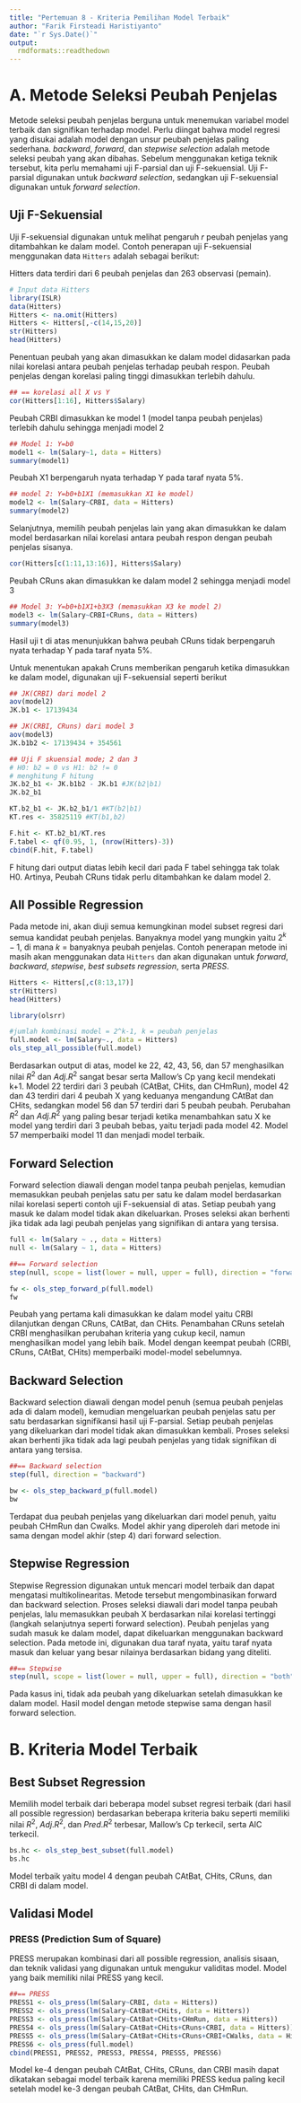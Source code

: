 ---
title: "Pertemuan 8 - Kriteria Pemilihan Model Terbaik"
author: "Farik Firsteadi Haristiyanto"
date: "`r Sys.Date()`"
output:
  rmdformats::readthedown
---

# A. Metode Seleksi Peubah Penjelas

Metode seleksi peubah penjelas berguna untuk menemukan variabel model terbaik dan signifikan terhadap model. Perlu diingat bahwa model regresi yang disukai adalah model dengan unsur peubah penjelas paling sederhana.  *backward*, *forward*, dan *stepwise selection* adalah metode seleksi peubah yang akan dibahas. Sebelum menggunakan ketiga teknik tersebut, kita perlu memahami uji F-parsial dan uji F-sekuensial. Uji F-parsial digunakan untuk *backward selection*, sedangkan uji F-sekuensial digunakan untuk *forward selection*.

## Uji F-Sekuensial

Uji F-sekuensial digunakan untuk melihat pengaruh *r* peubah penjelas yang ditambahkan ke dalam model. Contoh penerapan uji F-sekuensial menggunakan data `Hitters` adalah sebagai berikut:

Hitters data terdiri dari 6 peubah penjelas dan 263 observasi (pemain).

```{r}
# Input data Hitters
library(ISLR)
data(Hitters)
Hitters <- na.omit(Hitters)
Hitters <- Hitters[,-c(14,15,20)]
str(Hitters)
head(Hitters)
```

Penentuan peubah yang akan dimasukkan ke dalam model didasarkan pada nilai korelasi antara peubah penjelas terhadap peubah respon. Peubah penjelas dengan korelasi paling tinggi dimasukkan terlebih dahulu.

```{r}
## == korelasi all X vs Y
cor(Hitters[1:16], Hitters$Salary)
```

Peubah CRBI dimasukkan ke model 1 (model tanpa peubah penjelas) terlebih dahulu sehingga menjadi model 2

```{r}
## Model 1: Y=b0
model1 <- lm(Salary~1, data = Hitters)
summary(model1)
```

Peubah X1 berpengaruh nyata terhadap Y pada taraf nyata 5%.

```{r}
## model 2: Y=b0+b1X1 (memasukkan X1 ke model)
model2 <- lm(Salary~CRBI, data = Hitters)
summary(model2)
```

Selanjutnya, memilih peubah penjelas lain yang akan dimasukkan ke dalam model berdasarkan nilai korelasi antara peubah respon dengan peubah penjelas sisanya.

```{r}
cor(Hitters[c(1:11,13:16)], Hitters$Salary)
```

Peubah CRuns akan dimasukkan ke dalam model 2 sehingga menjadi model 3

```{r}
## Model 3: Y=b0+b1X1+b3X3 (memasukkan X3 ke model 2)
model3 <- lm(Salary~CRBI+CRuns, data = Hitters)
summary(model3)
```

Hasil uji t di atas menunjukkan bahwa peubah CRuns tidak berpengaruh nyata terhadap Y pada taraf nyata 5%.

Untuk menentukan apakah Cruns memberikan pengaruh ketika dimasukkan ke dalam model, digunakan uji F-sekuensial seperti berikut

```{r}
## JK(CRBI) dari model 2
aov(model2)
JK.b1 <- 17139434
```

```{r}
## JK(CRBI, CRuns) dari model 3
aov(model3)
JK.b1b2 <- 17139434 + 354561
```

```{r}
## Uji F skuensial mode; 2 dan 3
# H0: b2 = 0 vs H1: b2 != 0
# menghitung F hitung
JK.b2_b1 <- JK.b1b2 - JK.b1 #JK(b2|b1)
JK.b2_b1
```

```{r}
KT.b2_b1 <- JK.b2_b1/1 #KT(b2|b1)
KT.res <- 35825119 #KT(b1,b2)

F.hit <- KT.b2_b1/KT.res
F.tabel <- qf(0.95, 1, (nrow(Hitters)-3))
cbind(F.hit, F.tabel)
```

F hitung dari output diatas lebih kecil dari pada F tabel sehingga tak tolak H0. Artinya, Peubah CRuns tidak perlu ditambahkan ke dalam model 2.

## All Possible Regression

Pada metode ini, akan diuji semua kemungkinan model subset regresi dari semua kandidat peubah penjelas. Banyaknya model yang mungkin yaitu $2^k-1$, di mana $k$ = banyaknya peubah penjelas. Contoh penerapan metode ini masih akan menggunakan data `Hitters` dan akan digunakan untuk *forward*, *backward*, *stepwise*, *best subsets regression*, serta *PRESS*.

```{r}
Hitters <- Hitters[,c(8:13,17)]
str(Hitters)
head(Hitters)
```

```{r}
library(olsrr)

#jumlah kombinasi model = 2^k-1, k = peubah penjelas
full.model <- lm(Salary~., data = Hitters)
ols_step_all_possible(full.model)
```

Berdasarkan output di atas, model ke 22, 42, 43, 56, dan 57 menghasilkan nilai $R^2$ dan $Adj.R^2$ sangat besar serta Mallow's Cp yang kecil mendekati k+1. Model 22 terdiri dari 3 peubah (CAtBat, CHits, dan CHmRun), model 42 dan 43 terdiri dari 4 peubah X yang keduanya mengandung CAtBat dan CHits, sedangkan model 56 dan 57 terdiri dari 5 peubah peubah. Perubahan $R^2$ dan $Adj.R^2$ yang paling besar terjadi ketika menambahkan satu X ke model yang terdiri dari 3 peubah bebas, yaitu terjadi pada model 42. Model 57 memperbaiki model 11 dan menjadi model terbaik.

## Forward Selection

Forward selection diawali dengan model tanpa peubah penjelas, kemudian memasukkan peubah penjelas satu per satu ke dalam model berdasarkan nilai korelasi seperti contoh uji F-sekuensial di atas. Setiap peubah yang masuk ke dalam model tidak akan dikeluarkan. Proses seleksi akan berhenti jika tidak ada lagi peubah penjelas yang signifikan di antara yang tersisa.

```{r}
full <- lm(Salary ~ ., data = Hitters)
null <- lm(Salary ~ 1, data = Hitters)
```

```{r}
##== Forward selection 
step(null, scope = list(lower = null, upper = full), direction = "forward")
```
```{r}
fw <- ols_step_forward_p(full.model)
fw
```

Peubah yang pertama kali dimasukkan ke dalam model yaitu CRBI dilanjutkan dengan CRuns, CAtBat, dan CHits. Penambahan CRuns setelah CRBI menghasilkan perubahan kriteria yang cukup kecil, namun menghasilkan model yang lebih baik. Model dengan keempat peubah (CRBI, CRuns, CAtBat, CHits) memperbaiki model-model sebelumnya.

## Backward Selection

Backward selection diawali dengan model penuh (semua peubah penjelas ada di dalam model), kemudian mengeluarkan peubah penjelas satu per satu berdasarkan signifikansi hasil uji F-parsial. Setiap peubah penjelas yang dikeluarkan dari model tidak akan dimasukkan kembali. Proses seleksi akan berhenti jika tidak ada lagi peubah penjelas yang tidak signifikan di antara yang tersisa.

```{r}
##== Backward selection 
step(full, direction = "backward")
```

```{r}
bw <- ols_step_backward_p(full.model)
bw
```

Terdapat dua peubah penjelas yang dikeluarkan dari model penuh, yaitu peubah CHmRun dan Cwalks. Model akhir yang diperoleh dari metode ini sama dengan model akhir (step 4) dari forward selection.

## Stepwise Regression

Stepwise Regression digunakan untuk mencari model terbaik dan dapat mengatasi multikolinearitas. Metode tersebut mengombinasikan forward dan backward selection. Proses seleksi diawali dari model tanpa peubah penjelas, lalu memasukkan peubah X berdasarkan nilai korelasi tertinggi (langkah selanjutnya seperti forward selection). Peubah penjelas yang sudah masuk ke dalam model, dapat dikeluarkan menggunakan backward selection. Pada metode ini, digunakan dua taraf nyata, yaitu taraf nyata masuk dan keluar yang besar nilainya berdasarkan bidang yang diteliti.

```{r}
##== Stepwise
step(null, scope = list(lower = null, upper = full), direction = "both")
```

Pada kasus ini, tidak ada peubah yang dikeluarkan setelah dimasukkan ke dalam model. Hasil model dengan metode stepwise sama dengan hasil forward selection.

# B. Kriteria Model Terbaik

## Best Subset Regression

Memilih model terbaik dari beberapa model subset regresi terbaik (dari hasil all possible regression) berdasarkan beberapa kriteria baku seperti memiliki nilai $R^2$, $Adj.R^2$, dan $Pred.R^2$ terbesar, Mallow's Cp terkecil, serta AIC terkecil.

```{r}
bs.hc <- ols_step_best_subset(full.model)
bs.hc
```

Model terbaik yaitu model 4 dengan peubah CAtBat, CHits, CRuns, dan CRBI di dalam model.

## Validasi Model

### PRESS (Prediction Sum of Square)

PRESS merupakan kombinasi dari all possible regression, analisis sisaan, dan teknik validasi yang digunakan untuk mengukur validitas model. Model yang baik memiliki nilai PRESS yang kecil.

```{r}
##== PRESS
PRESS1 <- ols_press(lm(Salary~CRBI, data = Hitters))
PRESS2 <- ols_press(lm(Salary~CAtBat+CHits, data = Hitters))
PRESS3 <- ols_press(lm(Salary~CAtBat+CHits+CHmRun, data = Hitters))
PRESS4 <- ols_press(lm(Salary~CAtBat+CHits+CRuns+CRBI, data = Hitters))
PRESS5 <- ols_press(lm(Salary~CAtBat+CHits+CRuns+CRBI+CWalks, data = Hitters))
PRESS6 <- ols_press(full.model)
cbind(PRESS1, PRESS2, PRESS3, PRESS4, PRESS5, PRESS6)
```

Model ke-4 dengan peubah CAtBat, CHits, CRuns, dan CRBI masih dapat dikatakan sebagai model terbaik karena memiliki PRESS kedua paling kecil setelah model ke-3 dengan peubah CAtBat, CHits, dan CHmRun.